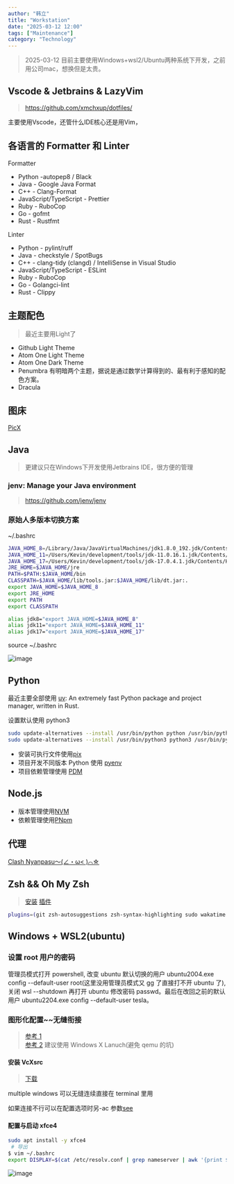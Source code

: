 ```yaml
---
author: "韩立"
title: "Workstation"
date: "2025-03-12 12:00"
tags: ["Maintenance"]
category: "Technology"
---
```


> 2025-03-12 目前主要使用Windows+wsl2/Ubuntu两种系统下开发，之前用公司mac，想换但是太贵。

## Vscode & Jetbrains & LazyVim

> https://github.com/xmchxup/dotfiles/

主要使用Vscode，还管什么IDE核心还是用Vim，


## 各语言的 Formatter 和 Linter

Formatter

- Python -autopep8 / Black
- Java - Google Java Format
- C++ - Clang-Format
- JavaScript/TypeScript - Prettier
- Ruby - RuboCop
- Go - gofmt
- Rust - Rustfmt

Linter

- Python - pylint/ruff
- Java - checkstyle / SpotBugs
- C++ - clang-tidy (clangd) / IntelliSense in Visual Studio
- JavaScript/TypeScript - ESLint
- Ruby - RuboCop
- Go - Golangci-lint
- Rust - Clippy

## 主题配色

> 最近主要用Light了

- Github Light Theme
- Atom One Light Theme
- Atom One Dark Theme
- Penumbra 有明暗两个主题，据说是通过数学计算得到的、最有利于感知的配色方案。
- Dracula

## 图床

[PicX](https://picx.xpoet.cn/#/upload)

## Java

> 更建议只在Windows下开发使用Jetbrains IDE，很方便的管理


### jenv: Manage your Java environment

> https://github.com/jenv/jenv

### 原始人多版本切换方案

~/.bashrc

```sh
JAVA_HOME_8=/Library/Java/JavaVirtualMachines/jdk1.8.0_192.jdk/Contents/Home
JAVA_HOME_11=/Users/Kevin/development/tools/jdk-11.0.16.1.jdk/Contents/Home
JAVA_HOME_17=/Users/Kevin/development/tools/jdk-17.0.4.1.jdk/Contents/Home
JRE_HOME=$JAVA_HOME/jre
PATH=$PATH:$JAVA_HOME/bin
CLASSPATH=$JAVA_HOME/lib/tools.jar:$JAVA_HOME/lib/dt.jar:.
export JAVA_HOME=$JAVA_HOME_8
export JRE_HOME
export PATH
export CLASSPATH

alias jdk8="export JAVA_HOME=$JAVA_HOME_8"
alias jdk11="export JAVA_HOME=$JAVA_HOME_11"
alias jdk17="export JAVA_HOME=$JAVA_HOME_17"
```

source ~/.bashrc

![image](https://cdn.jsdelivr.net/gh/XmchxUp/cloudimg@master/img/image.4bvku01jp2g0.webp)

## Python

最近主要全部使用 [uv](https://github.com/astral-sh/uv): An extremely fast Python package and project manager, written in Rust.

设置默认使用 python3

```sh
sudo update-alternatives --install /usr/bin/python python /usr/bin/python3.10 1
sudo update-alternatives --install /usr/bin/python3 python3 /usr/bin/python3.10 1
```

- 安装可执行文件使用[pix](https://github.com/pypa/pipx)
- 项目开发不同版本 Python 使用 [pyenv](https://github.com/pyenv/pyenv)
- 项目依赖管理使用 [PDM](https://github.com/pdm-project/pdm)

## Node.js

- 版本管理使用[NVM](https://github.com/nvm-sh/nvm)
- 依赖管理使用[PNpm](https://pnpm.io/)

## 代理

[Clash Nyanpasu～(∠・ω< )⌒☆​](https://github.com/libnyanpasu/clash-nyanpasu)


## Zsh && Oh My Zsh

> [安装](https://zhuanlan.zhihu.com/p/58073103) [插件](https://zhuanlan.zhihu.com/p/61447507)

```sh
plugins=(git zsh-autosuggestions zsh-syntax-highlighting sudo wakatime zsh-vi-mode)
```

## Windows + WSL2(ubuntu)

### 设置 root 用户的密码

管理员模式打开 powershell, 改变 ubuntu 默认切换的用户 ubuntu2004.exe config --default-user root(这里没用管理员模式又 gg 了直接打不开 ubuntu 了), 关闭 wsl --shutdown 再打开 ubuntu 修改密码 passwd。最后在改回之前的默认用户 ubuntu2204.exe config --default-user tesla。

### 图形化配置~~无缝衔接

> [参考 1](https://zhuanlan.zhihu.com/p/146146238)  
> [参考 2](https://github.com/davidbombal/wsl2/blob/main/ubuntu_gui_youtube)
> 建议使用 Windows X Lanuch(避免 qemu 的坑)

#### 安装 VcXsrc

> [下载](https://sourceforge.net/projects/vcxsrv/)

multiple windows 可以无缝连续直接在 terminal 里用

如果连接不行可以在配置选项时另-ac 参数[see](https://www.bilibili.com/read/cv11143517)

#### 配置与启动 xfce4

```bash
sudo apt install -y xfce4
 # 导出
$ vim ~/.bashrc
export DISPLAY=$(cat /etc/resolv.conf | grep nameserver | awk '{print $2}'):0
```

![image](https://xmchxup.github.io/cloudimg/20220921/image.3demx18juhy0.webp)